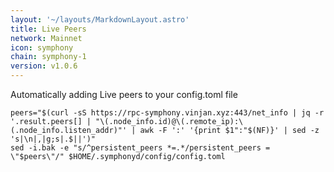 ```yaml
---
layout: '~/layouts/MarkdownLayout.astro'
title: Live Peers
network: Mainnet
icon: symphony
chain: symphony-1
version: v1.0.6
---
```

Automatically adding Live peers to your config.toml file
```
peers="$(curl -sS https://rpc-symphony.vinjan.xyz:443/net_info | jq -r '.result.peers[] | "\(.node_info.id)@\(.remote_ip):\(.node_info.listen_addr)"' | awk -F ':' '{print $1":"$(NF)}' | sed -z 's|\n|,|g;s|.$||')"
sed -i.bak -e "s/^persistent_peers *=.*/persistent_peers = \"$peers\"/" $HOME/.symphonyd/config/config.toml
